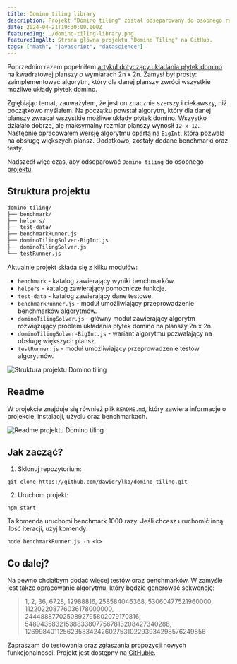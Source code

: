 ```yaml
---
title: Domino tiling library
description: Projekt "Domino tiling" został odseparowany do osobnego repozytorium na GitHubie. Znajdziesz tam algorytmy, benchmarki oraz testy. Zapraszam do testowania oraz zgłaszania propozycji nowych funkcjonalności.
date: 2024-04-21T19:30:00.000Z
featuredImg: ./domino-tiling-library.png
featuredImgAlt: Strona główna projektu "Domino Tiling" na GitHub.
tags: ["math", "javascript", "datascience"]
---
```


Poprzednim razem popełniłem [artykuł dotyczący układania płytek domino](/domino-tiling/) na kwadratowej planszy o wymiarach 2n x 2n. Zamysł był prosty: zaimplementować algorytm, który dla danej planszy zwróci wszystkie możliwe układy płytek domino.

Zgłębiając temat, zauważyłem, że jest on znacznie szerszy i ciekawszy, niż początkowo myślałem. Na początku powstał algorytm, który dla danej planszy zwracał wszystkie możliwe układy płytek domino. Wszystko działało dobrze, ale maksymalny rozmiar planszy wynosił `12 x 12`. Następnie opracowałem wersję algorytmu opartą na `BigInt`, która pozwala na obsługę większych plansz. Dodatkowo, zostały dodane benchmarki oraz testy.

Nadszedł więc czas, aby odseparować `Domino tiling` do osobnego [projektu](https://github.com/dawidrylko/domino-tiling).

## Struktura projektu

```bash
domino-tiling/
├── benchmark/
├── helpers/
├── test-data/
├── benchmarkRunner.js
├── dominoTilingSolver-BigInt.js
├── dominoTilingSolver.js
└── testRunner.js
```

Aktualnie projekt składa się z kilku modułów:
- `benchmark` - katalog zawierający wyniki benchmarków.
- `helpers` - katalog zawierający pomocnicze funkcje.
- `test-data` - katalog zawierający dane testowe.
- `benchmarkRunner.js` - moduł umożliwiający przeprowadzenie benchmarków algorytmów.
- `dominoTilingSolver.js` - główny moduł zawierający algorytm rozwiązujący problem układania płytek domino na planszy 2n x 2n.
- `dominoTilingSolver-BigInt.js` - wariant algorytmu pozwalający na obsługę większych plansz.
- `testRunner.js` - moduł umożliwiający przeprowadzenie testów algorytmów.

![Struktura projektu Domino tiling](./domino-tiling-library-structure.png)

## Readme

W projekcie znajduje się również plik `README.md`, który zawiera informacje o projekcie, instalacji, użyciu oraz benchmarkach.

![Readme projektu Domino tiling](./domino-tiling-library-readme.png)

## Jak zacząć?

1. Sklonuj repozytorium:

```
git clone https://github.com/dawidrylko/domino-tiling.git
```

2. Uruchom projekt:

```
npm start
```

Ta komenda uruchomi benchmark 1000 razy. Jeśli chcesz uruchomić inną ilość iteracji, użyj komendy:

```
node benchmarkRunner.js -n <k>
```

## Co dalej?

Na pewno chciałbym dodać więcej testów oraz benchmarków. W zamyśle jest także opracowanie algorytmu, który będzie generować sekwencję:

> 1, 2, 36, 6728, 12988816, 258584046368, 53060477521960000, 112202208776036178000000, 2444888770250892795802079170816, 548943583215388338077567813208427340288, 1269984011256235834242602753102293934298576249856

Zapraszam do testowania oraz zgłaszania propozycji nowych funkcjonalności. Projekt jest dostępny na [GitHubie](https://github.com/dawidrylko/domino-tiling).
